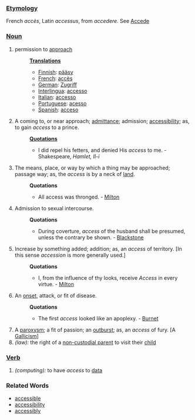 ===[[Etymology]]===
French ''accès'', Latin ''accessus'', from ''accedere''. See [[Accede]]
===[[Noun]]===
# permission to [[approach]]
#:'''[[Translation]]s'''
#:*[[Finnish]]: [[pääsy]]
#:*[[French]]: [[accès]]
#:*[[German]]: [[Zugriff]]
#:*[[Interlingua]]: [[accesso]]
#:*[[Italian]]: [[accesso]]
#:*[[Portuguese]]: [[acesso]]
#:*[[Spanish]]: [[acceso]] 
#A coming to, or near approach; [[admittance]]; admission; [[accessibility]]; as, to gain ''access'' to a prince.
#:'''[[Quotation]]s'''
#:*I did repel his fetters, and denied His ''access'' to me. - Shakespeare, ''Hamlet, II-i''
# The means, place, or way by which a thing may be approached; passage way; as, the ''access'' is by a neck of [[land]].
#:'''Quotations'''
#:*All access was thronged. - [[Milton]] 
#Admission to sexual intercourse.
#:'''Quotations'''
#:*During coverture, ''access'' of the husband shall be presumed, unless the contrary be shown. - [[Blackstone]] 
#Increase by something added; addition; as, an ''access'' of territory. [In this sense ''accession'' is more generally used.]
#:'''Quotations'''
#:*I, from the influence of thy looks, receive ''Access'' in every virtue. - [[Milton]]
#An [[onset]], attack, or fit of disease.
#:'''Quotations'''
#:*The first ''access'' looked like an apoplexy. - [[Burnet]]
#A [[paroxysm]]; a fit of passion; an [[outburst]]; as, an ''access'' of fury. [A [[Gallicism]]]
#''(law):'' the right of a [[non-custodial parent]] to visit their [[child]]
===[[Verb]]===
#''(computing):'' to have ''access'' to [[data]]
===Related Words===
*[[accessible]]
*[[accessibility]]
*[[accessibly]]